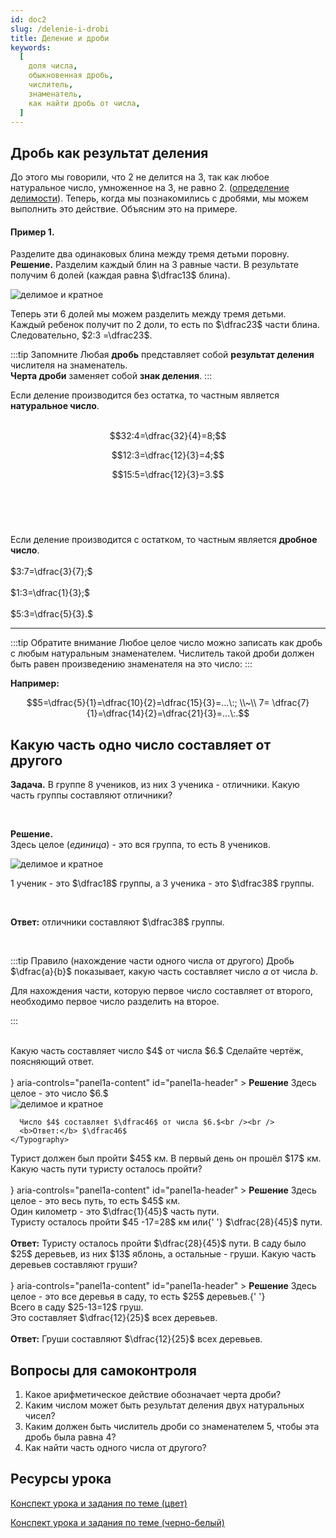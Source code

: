 ```yaml
---
id: doc2
slug: /delenie-i-drobi
title: Деление и дроби
keywords:
  [
    доля числа,
    обыкновенная дробь,
    числитель,
    знаменатель,
    как найти дробь от числа,
  ]
---
```



## Дробь как результат деления

До этого мы говорили, что $2$ не делится на $3$, так как любое натуральное число, умноженное на $3$, не равно $2$. ([определение делимости](/docs/svojstva-delimosti-chisel)). Теперь, когда мы познакомились с дробями, мы можем выполнить это действие. Объясним это на примере.

#### Пример 1.

Разделите два одинаковых блина между тремя детьми поровну. <br/>
**Решение.**
Разделим каждый блин на $3$ равные части. В результате получим $6$ долей (каждая равна $\dfrac13$ блина).

<div style={{ display: 'flex', justifyContent: 'center' }}>
<Image
  alt="делимое и кратное"
    img={require('./assets/02frac11.png')}
  style={{ width: '70%' }}
/>
</div>



Теперь эти $6$ долей мы можем разделить между тремя детьми.<br />
Каждый ребенок получит по $2$ доли, то есть по $\dfrac23$ части блина. <br />
Следовательно, $2:3 =\dfrac23$.

:::tip Запомните
Любая **дробь** представляет собой **результат деления** числителя на знаменатель. <br />
**Черта дроби** заменяет собой **знак деления**.
:::

<Tabs>
  <TabItem value="Пример 1" label="Результат - натуральное число" default>
 Если деление производится без остатка, то частным является <b>натуральное число</b>. <br />  <br /> 
 



  $$32:4=\dfrac{32}{4}=8;$$ 

  $$12:3=\dfrac{12}{3}=4;$$ 


  $$15:5=\dfrac{12}{3}=3.$$ <br /> 
 
 <br /><br />

  </TabItem>
<TabItem value="Пример №2" label="Результат - дробное число">
Если деление производится с остатком, то частным является <b>дробное число</b>. <br /> <br /> 
   $3:7=\dfrac{3}{7};$ <br /> <br /> 
  $1:3=\dfrac{1}{3};$ <br /> <br /> 
  $5:3=\dfrac{5}{3}.$ <br /> 
  </TabItem>
  </Tabs>

<hr />

:::tip Обратите внимание
Любое целое число можно записать как дробь с любым натуральным знаменателем. Числитель такой дроби должен быть равен произведению знаменателя на это число:
:::


**Например:**


$$5=\dfrac{5}{1}=\dfrac{10}{2}=\dfrac{15}{3}=...\:; \\~\\  7= \dfrac{7}{1}=\dfrac{14}{2}=\dfrac{21}{3}=...\:.$$



## Какую часть одно число составляет от другого

**Задача.** В группе $8$ учеников, из них $3$ ученика - отличники. Какую часть группы составляют отличники? <br />

<br />

**Решение.** <br />
Здесь целое (_единица_) - это вся группа, то есть $8$ учеников. <br />

<div style={{ display: 'flex', justifyContent: 'center' }}>
<Image
  alt="делимое и кратное"
    img={require('./assets/02frac07.png')}
  style={{ width: '70%' }}
/>
</div>


$1$ ученик - это $\dfrac18$ группы, а $3$ ученика - это $\dfrac38$ группы.

<br />

**Ответ:** отличники составляют $\dfrac38$ группы.

<br />

:::tip Правило (нахождение части одного числа от другого)
Дробь $\dfrac{a}{b}$ показывает, какую часть составляет число $a$ от числа $b$.

Для нахождения части, которую первое число составляет от второго, необходимо
первое число разделить на второе.

:::

<br />

<Tabs>
  <TabItem value="Пример 1" label="Пример №1" default>
 Какую часть составляет число $4$ от числа $6.$ Сделайте чертёж, поясняющий ответ.<br /><br />

<Accordion>
  <AccordionSummary
    expandIcon={<ExpandMoreIcon />}
    aria-controls="panel1a-content"
    id="panel1a-header"
  >
    <Typography>
      <b>Решение</b>
    </Typography>
  </AccordionSummary>
  <AccordionDetails>
    <Typography>
      Здесь целое - это число $6.$ <br />

<div style={{ display: 'flex', justifyContent: 'center' }}>
<Image
  alt="делимое и кратное"
    img={require('./assets/02frac08.png')}
  style={{ width: '70%' }}
/>
</div>


      Число $4$ составляет $\dfrac46$ от числа $6.$<br /><br />
      <b>Ответ:</b> $\dfrac46$
    </Typography>

  </AccordionDetails>
</Accordion>

  </TabItem>
<TabItem value="Пример №2" label="Пример №2">
  Турист должен был пройти $45$ км. В первый день он прошёл  $17$ км. Какую часть пути туристу осталось пройти?<br /><br />

<Accordion>
  <AccordionSummary
    expandIcon={<ExpandMoreIcon />}
    aria-controls="panel1a-content"
    id="panel1a-header"
  >
    <Typography>
      <b>Решение</b>
    </Typography>
  </AccordionSummary>
  <AccordionDetails>
    <Typography>
      Здесь целое - это весь путь, то есть $45$ км. <br />
      Один километр - это $\dfrac{1}{45}$ часть пути. <br />
      Туристу осталось пройти $45 -17=28$ км или{' '}
      $\dfrac{28}{45}$ пути.
      <br />
      <br />
      <b>Ответ:</b> Туристу осталось пройти $\dfrac{28}{45}$ пути.
    </Typography>
  </AccordionDetails>
</Accordion>

  </TabItem>
  
  <TabItem value="Пример №3" label="Пример №3">
  В саду было  $25$ деревьев, из них  $13$ яблонь, а остальные - груши. Какую часть деревьев составляют груши?<br /><br />

<Accordion>
  <AccordionSummary
    expandIcon={<ExpandMoreIcon />}
    aria-controls="panel1a-content"
    id="panel1a-header"
  >
    <Typography>
      <b>Решение</b>
    </Typography>
  </AccordionSummary>
  <AccordionDetails>
    <Typography>
      Здесь целое - это все деревья в саду, то есть $25$ деревьев.{' '}
      <br />
      Всего в саду $25-13=12$ груш. <br />
      Это составляет $\dfrac{12}{25}$ всех деревьев.
      <br />
      <br />
      <b>Ответ:</b> Груши составляют $\dfrac{12}{25}$ всех деревьев.
    </Typography>
  </AccordionDetails>
</Accordion>

  </TabItem>

</Tabs>

## Вопросы для самоконтроля

1. Какое арифметическое действие обозначает черта дроби?
2. Каким числом может быть результат деления двух натуральных чисел?
3. Каким должен быть числитель дроби со знаменателем $5$, чтобы эта дробь была
   равна $4$?
4. Как найти часть одного числа от другого?

## Ресурсы урока

[Конспект урока и задания по теме (цвет)](./assets/list02-division-fractions-color.pdf)

[Конспект урока и задания по теме (черно-белый)](./assets/list02-division-fractions-black.pdf)
